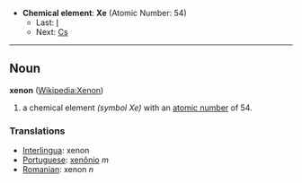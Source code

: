 *'''Chemical element''': '''Xe''' (Atomic Number: 54)
**Last: [[Iodine|I]]
**Next: [[Caesium|Cs]]
----
== Noun ==
'''xenon''' ([[en:Xenon|Wikipedia:Xenon]])

# a chemical element ''(symbol Xe)'' with an [[atomic number]] of 54.

===Translations===
*[[Interlingua]]: xenon
*[[Portuguese]]: [[xenônio]] ''m''
*[[Romanian]]: xenon ''n''